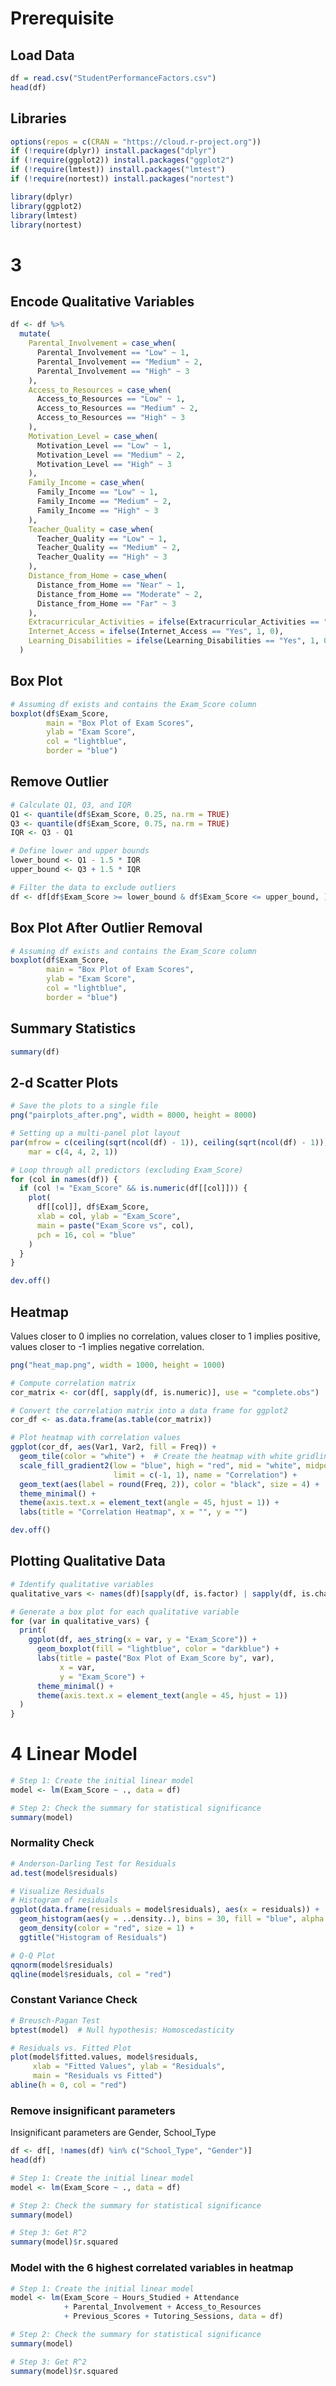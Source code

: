 # Prerequisite
## Load Data
```r
df = read.csv("StudentPerformanceFactors.csv")
head(df)
```

## Libraries
```r
options(repos = c(CRAN = "https://cloud.r-project.org"))
if (!require(dplyr)) install.packages("dplyr")
if (!require(ggplot2)) install.packages("ggplot2")
if (!require(lmtest)) install.packages("lmtest")
if (!require(nortest)) install.packages("nortest")

library(dplyr)
library(ggplot2)
library(lmtest)
library(nortest)
```

# 3
## Encode Qualitative Variables
```r
df <- df %>%
  mutate(
    Parental_Involvement = case_when(
      Parental_Involvement == "Low" ~ 1,
      Parental_Involvement == "Medium" ~ 2,
      Parental_Involvement == "High" ~ 3
    ),
    Access_to_Resources = case_when(
      Access_to_Resources == "Low" ~ 1,
      Access_to_Resources == "Medium" ~ 2,
      Access_to_Resources == "High" ~ 3
    ),
    Motivation_Level = case_when(
      Motivation_Level == "Low" ~ 1,
      Motivation_Level == "Medium" ~ 2,
      Motivation_Level == "High" ~ 3
    ),
    Family_Income = case_when(
      Family_Income == "Low" ~ 1,
      Family_Income == "Medium" ~ 2,
      Family_Income == "High" ~ 3
    ),
    Teacher_Quality = case_when(
      Teacher_Quality == "Low" ~ 1,
      Teacher_Quality == "Medium" ~ 2,
      Teacher_Quality == "High" ~ 3
    ),
    Distance_from_Home = case_when(
      Distance_from_Home == "Near" ~ 1,
      Distance_from_Home == "Moderate" ~ 2,
      Distance_from_Home == "Far" ~ 3
    ),
    Extracurricular_Activities = ifelse(Extracurricular_Activities == "Yes", 1, 0),
    Internet_Access = ifelse(Internet_Access == "Yes", 1, 0),
    Learning_Disabilities = ifelse(Learning_Disabilities == "Yes", 1, 0)
  )
```

## Box Plot
```r
# Assuming df exists and contains the Exam_Score column
boxplot(df$Exam_Score,
        main = "Box Plot of Exam Scores",
        ylab = "Exam Score",
        col = "lightblue",
        border = "blue")
```

## Remove Outlier
```r
# Calculate Q1, Q3, and IQR
Q1 <- quantile(df$Exam_Score, 0.25, na.rm = TRUE)
Q3 <- quantile(df$Exam_Score, 0.75, na.rm = TRUE)
IQR <- Q3 - Q1

# Define lower and upper bounds
lower_bound <- Q1 - 1.5 * IQR
upper_bound <- Q3 + 1.5 * IQR

# Filter the data to exclude outliers
df <- df[df$Exam_Score >= lower_bound & df$Exam_Score <= upper_bound, ]
```

## Box Plot After Outlier Removal
```r
# Assuming df exists and contains the Exam_Score column
boxplot(df$Exam_Score,
        main = "Box Plot of Exam Scores",
        ylab = "Exam Score",
        col = "lightblue",
        border = "blue")
```

## Summary Statistics
```r
summary(df)
```

## 2-d Scatter Plots
```r
# Save the plots to a single file
png("pairplots_after.png", width = 8000, height = 8000)

# Setting up a multi-panel plot layout
par(mfrow = c(ceiling(sqrt(ncol(df) - 1)), ceiling(sqrt(ncol(df) - 1))),
    mar = c(4, 4, 2, 1))

# Loop through all predictors (excluding Exam_Score)
for (col in names(df)) {
  if (col != "Exam_Score" && is.numeric(df[[col]])) {
    plot(
      df[[col]], df$Exam_Score,
      xlab = col, ylab = "Exam_Score",
      main = paste("Exam_Score vs", col),
      pch = 16, col = "blue"
    )
  }
}

dev.off()
```

## Heatmap
Values closer to 0 implies no correlation, values closer to 1 implies positive, values closer to -1 implies negative correlation.

```r
png("heat_map.png", width = 1000, height = 1000)

# Compute correlation matrix
cor_matrix <- cor(df[, sapply(df, is.numeric)], use = "complete.obs")

# Convert the correlation matrix into a data frame for ggplot2
cor_df <- as.data.frame(as.table(cor_matrix))

# Plot heatmap with correlation values
ggplot(cor_df, aes(Var1, Var2, fill = Freq)) +
  geom_tile(color = "white") +  # Create the heatmap with white gridlines
  scale_fill_gradient2(low = "blue", high = "red", mid = "white", midpoint = 0,
                       limit = c(-1, 1), name = "Correlation") +
  geom_text(aes(label = round(Freq, 2)), color = "black", size = 4) +
  theme_minimal() +
  theme(axis.text.x = element_text(angle = 45, hjust = 1)) +
  labs(title = "Correlation Heatmap", x = "", y = "")

dev.off()
```

## Plotting Qualitative Data
```r
# Identify qualitative variables
qualitative_vars <- names(df)[sapply(df, is.factor) | sapply(df, is.character)]

# Generate a box plot for each qualitative variable
for (var in qualitative_vars) {
  print(
    ggplot(df, aes_string(x = var, y = "Exam_Score")) +
      geom_boxplot(fill = "lightblue", color = "darkblue") +
      labs(title = paste("Box Plot of Exam_Score by", var),
           x = var,
           y = "Exam_Score") +
      theme_minimal() +
      theme(axis.text.x = element_text(angle = 45, hjust = 1))
  )
}
```

# 4 Linear Model
```r
# Step 1: Create the initial linear model
model <- lm(Exam_Score ~ ., data = df)

# Step 2: Check the summary for statistical significance
summary(model)
```

### Normality Check
```r
# Anderson-Darling Test for Residuals
ad.test(model$residuals)

# Visualize Residuals
# Histogram of residuals
ggplot(data.frame(residuals = model$residuals), aes(x = residuals)) +
  geom_histogram(aes(y = ..density..), bins = 30, fill = "blue", alpha = 0.5) +
  geom_density(color = "red", size = 1) +
  ggtitle("Histogram of Residuals")

# Q-Q Plot
qqnorm(model$residuals)
qqline(model$residuals, col = "red")
```

### Constant Variance Check
```r
# Breusch-Pagan Test
bptest(model)  # Null hypothesis: Homoscedasticity

# Residuals vs. Fitted Plot
plot(model$fitted.values, model$residuals,
     xlab = "Fitted Values", ylab = "Residuals",
     main = "Residuals vs Fitted")
abline(h = 0, col = "red")
```

### Remove insignificant parameters
Insignificant parameters are Gender, School_Type

```r
df <- df[, !names(df) %in% c("School_Type", "Gender")]
head(df)
```

```r
# Step 1: Create the initial linear model
model <- lm(Exam_Score ~ ., data = df)

# Step 2: Check the summary for statistical significance
summary(model)

# Step 3: Get R^2
summary(model)$r.squared
```

### Model with the 6 highest correlated variables in heatmap
```r
# Step 1: Create the initial linear model
model <- lm(Exam_Score ~ Hours_Studied + Attendance
            + Parental_Involvement + Access_to_Resources
            + Previous_Scores + Tutoring_Sessions, data = df)

# Step 2: Check the summary for statistical significance
summary(model)

# Step 3: Get R^2
summary(model)$r.squared
```